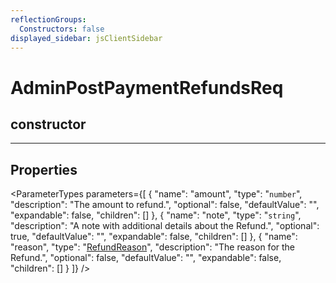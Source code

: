 ```yaml
---
reflectionGroups:
  Constructors: false
displayed_sidebar: jsClientSidebar
---
```



# AdminPostPaymentRefundsReq

## constructor

___

## Properties

<ParameterTypes parameters={[
  {
    "name": "amount",
    "type": "`number`",
    "description": "The amount to refund.",
    "optional": false,
    "defaultValue": "",
    "expandable": false,
    "children": []
  },
  {
    "name": "note",
    "type": "`string`",
    "description": "A note with additional details about the Refund.",
    "optional": true,
    "defaultValue": "",
    "expandable": false,
    "children": []
  },
  {
    "name": "reason",
    "type": "[RefundReason](../enums/js_client.internal.RefundReason.mdx)",
    "description": "The reason for the Refund.",
    "optional": false,
    "defaultValue": "",
    "expandable": false,
    "children": []
  }
]} />

